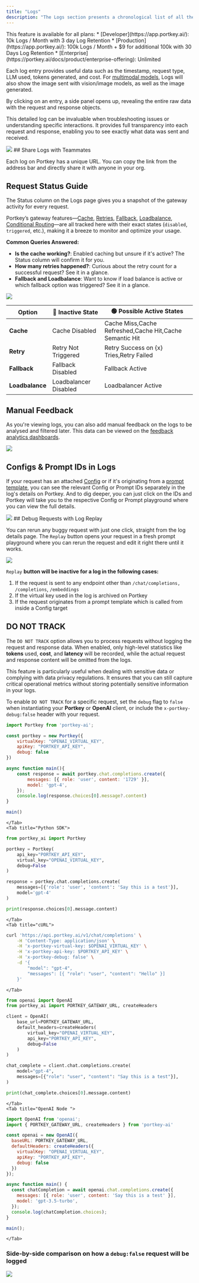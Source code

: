 ```yaml
---
title: "Logs"
description: "The Logs section presents a chronological list of all the requests processed through Portkey."
---
```


<Info>
This feature is available for all plans:
* [Developer](https://app.portkey.ai/): 10k Logs / Month with 3 day Log Retention
* [Production](https://app.portkey.ai/): 100k Logs / Month + $9 for additional 100k with 30 Days Log Retention
* [Enterprise](https://portkey.ai/docs/product/enterprise-offering): Unlimited
</Info>

Each log entry provides useful data such as the timestamp, request type, LLM used, tokens generated, and cost. For [multimodal models](/product/ai-gateway/multimodal-capabilities), Logs will also show the image sent with vision/image models, as well as the image generated.

By clicking on an entry, a side panel opens up, revealing the entire raw data with the request and response objects.

This detailed log can be invaluable when troubleshooting issues or understanding specific interactions. It provides full transparency into each request and response, enabling you to see exactly what data was sent and received.

<Frame>
    <img src="/images/product/product-2.avif"/>
</Frame>
## Share Logs with Teammates

Each log on Portkey has a unique URL. You can copy the link from the address bar and directly share it with anyone in your org.

## Request Status Guide

The Status column on the Logs page gives you a snapshot of the gateway activity for every request.

Portkey’s gateway features—[Cache](/product/ai-gateway/cache-simple-and-semantic), [Retries](/product/ai-gateway/automatic-retries), [Fallback](/product/ai-gateway/fallbacks), [Loadbalance](/product/ai-gateway/load-balancing), [Conditional Routing](/product/ai-gateway/conditional-routing)—are all tracked here with their exact states (`disabled`, `triggered`, etc.), making it a breeze to monitor and optimize your usage.

**Common Queries Answered:**

* **Is the cache working?**: Enabled caching but unsure if it's active? The Status column will confirm it for you.
* **How many retries happened?**: Curious about the retry count for a successful request? See it in a glance.
* **Fallback and Loadbalance**: Want to know if load balance is active or which fallback option was triggered? See it in a glance.

<Frame>
    <img src="/images/product/product-3.avif"/>
</Frame>

| Option          | 🔴 Inactive State     | 🟢 Possible Active States                               |
| --------------- | --------------------- | ------------------------------------------------------- |
| **Cache**       | Cache Disabled        | Cache Miss,Cache Refreshed,Cache Hit,Cache Semantic Hit |
| **Retry**       | Retry Not Triggered   | Retry Success on {x} Tries,Retry Failed                 |
| **Fallback**    | Fallback Disabled     | Fallback Active                                         |
| **Loadbalance** | Loadbalancer Disabled | Loadbalancer Active                                     |

## Manual Feedback

As you're viewing logs, you can also add manual feedback on the logs to be analysed and filtered later. This data can be viewed on the [feedback analytics dashboards](/product/observability/analytics#feedback).

<Frame>
    <img src="/images/product/product-7-1.avif"/>
</Frame>

## Configs & Prompt IDs in Logs

If your request has an attached [Config](/product/ai-gateway/configs) or if it's originating from a [prompt template](/product/prompt-library), you can see the relevant Config or Prompt IDs separately in the log's details on Portkey. And to dig deeper, you can just click on the IDs and Portkey will take you to the respective Config or Prompt playground where you can view the full details.

<Frame>
    <img src="/images/product/product-8-1.avif"/>
</Frame>
## Debug Requests with Log Replay

You can rerun any buggy request with just one click, straight from the log details page. The `Replay` button opens your request in a fresh prompt playground where you can rerun the request and edit it right there until it works.

<Frame>
    <img src="/images/product/product-9-1.avif"/>
</Frame>

<Info>

   `Replay` **button will be inactive for a log in the following cases:**

1. If the request is sent to any endpoint other than `/chat/completions,` `/completions`, `/embeddings`
2. If the virtual key used in the log is archived on Portkey
3. If the request originates from a prompt template which is called from inside a Config target
</Info>

## DO NOT TRACK

The `DO NOT TRACK` option allows you to process requests without logging the request and response data. When enabled, only high-level statistics like **tokens** used, **cost**, and **latency** will be recorded, while the actual request and response content will be omitted from the logs.

This feature is particularly useful when dealing with sensitive data or complying with data privacy regulations. It ensures that you can still capture critical operational metrics without storing potentially sensitive information in your logs.

To enable `DO NOT TRACK` for a specific request, set the `debug` flag to `false` when instantiating your **Portkey** or **OpenAI** client, or include the `x-portkey-debug:false` header with your request.

<Tabs>
    <Tab title="Node SDK">

```js
import Portkey from 'portkey-ai';

const portkey = new Portkey({
    virtualKey: "OPENAI_VIRTUAL_KEY",
    apiKey: "PORTKEY_API_KEY",
    debug: false
})

async function main(){
    const response = await portkey.chat.completions.create({
        messages: [{ role: 'user', content: '1729' }],
        model: 'gpt-4',
    });
    console.log(response.choices[0].message?.content)
}

main()
```
    </Tab>
    <Tab title="Python SDK">
```Python
from portkey_ai import Portkey

portkey = Portkey(
    api_key="PORTKEY_API_KEY",
    virtual_key="OPENAI_VIRTUAL_KEY",
    debug=False
)

response = portkey.chat.completions.create(
    messages=[{'role': 'user', 'content': 'Say this is a test'}],
    model='gpt-4'
)

print(response.choices[0].message.content)
```
    </Tab>
    <Tab title="cURL">
```sh
curl 'https://api.portkey.ai/v1/chat/completions' \
    -H 'Content-Type: application/json' \
    -H 'x-portkey-virtual-key: $OPENAI_VIRTUAL_KEY' \
    -H 'x-portkey-api-key: $PORTKEY_API_KEY' \
    -H 'x-portkey-debug: false' \
    -d '{
        "model": "gpt-4",
        "messages": [{ "role": "user", "content": "Hello" }]
    }'
```
    </Tab>
  <Tab title="OpenAI Python ">

```py
from openai import OpenAI
from portkey_ai import PORTKEY_GATEWAY_URL, createHeaders

client = OpenAI(
    base_url=PORTKEY_GATEWAY_URL,
    default_headers=createHeaders(
        virtual_key="OPENAI_VIRTUAL_KEY",
        api_key="PORTKEY_API_KEY",
        debug=False
    )
)

chat_complete = client.chat.completions.create(
    model="gpt-4",
    messages=[{"role": "user", "content": "Say this is a test"}],
)

print(chat_complete.choices[0].message.content)
```
    </Tab>
    <Tab title="OpenAI Node ">

```js
import OpenAI from 'openai';
import { PORTKEY_GATEWAY_URL, createHeaders } from 'portkey-ai'

const openai = new OpenAI({
  baseURL: PORTKEY_GATEWAY_URL,
  defaultHeaders: createHeaders({
    virtualKey: "OPENAI_VIRTUAL_KEY",
    apiKey: "PORTKEY_API_KEY",
    debug: false
  })
});

async function main() {
  const chatCompletion = await openai.chat.completions.create({
    messages: [{ role: 'user', content: 'Say this is a test' }],
    model: 'gpt-3.5-turbo',
  });
  console.log(chatCompletion.choices);
}

main();
```
    </Tab>
  </Tabs>

### Side-by-side comparison on how a `debug:false` request will be logged

<Frame>
    <img src="/images/product/product-10-1.avif"/>
</Frame>

